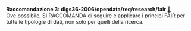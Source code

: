 ::: {#racc-3 .callout-note appearance="simple" icon=false .raccomandazione}
[**Raccomandazione 3**]{.testo-blu}: **dlgs36-2006/opendata/req/research/fair** [🔗](#racc-3){.link-req}<br>
Ove possibile, SI RACCOMANDA di seguire e applicare i principi FAIR per tutte le tipologie di dati, non solo per quelli della ricerca.
:::

